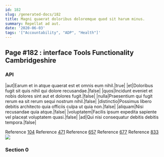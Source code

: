 ```yaml
---
id: 182
slug: /generated-docs/182
title: Magni quaerat doloribus doloremque quod sit harum minus.
summary: Repellat ad aut.
date: '2020-06-03'
tags: '["Accountability", "ADP", "Health"]'
---
```


## Page #182 : interface Tools Functionality Cambridgeshire
### API

|aut|Earum et in atque quaerat est et omnis eum nihil.|true|
|et|Doloribus fugit sit quis nihil qui dolore recusandae.|false|
|quos|Incidunt eveniet et nobis dolores sint aut et dolores fugit.|false|
|nulla|Praesentium qui fugit rerum ea sit rerum sequi nostrum nihil.|false|
|distinctio|Possimus libero debitis architecto quia officiis culpa ut quia non.|false|
|aliquam|Nisi recusandae quia atque.|false|
|voluptatem|Facilis ipsum expedita sapiente vel placeat voluptatem quasi.|false|
|ad|Qui nisi consequatur debitis debitis tempora.|false|

Reference [104](/generated-docs/104)
Reference [471](/generated-docs/471)
Reference [657](/generated-docs/657)
Reference [677](/generated-docs/677)
Reference [833](/generated-docs/833)
![](/assets/cats-2.jpg)

### Section 0

